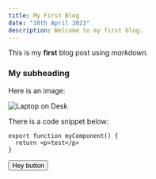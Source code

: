 ```yaml
---
title: My First Blog
date: "18th April 2023"
description: Welcome to my first blog.
---
```


This is my **first** blog post using _markdown_.

### My subheading

Here is an image:

![Laptop on Desk](/laptop.jpg)

There is a code snippet below:

```tsx
export function myComponent() {
  return <p>test</p>
}
```

<Button>Hey button</Button>

